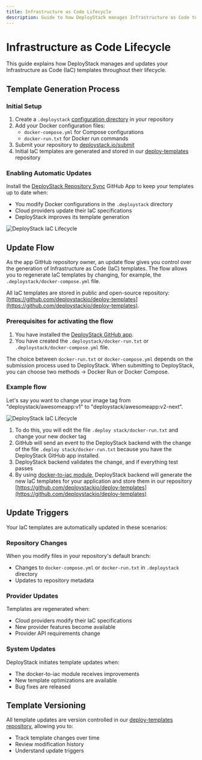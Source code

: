 ```yaml
---
title: Infrastructure as Code Lifecycle
description: Guide to how DeployStack manages Infrastructure as Code template updates, including automatic synchronization, update triggers, and version control.
---
```


# Infrastructure as Code Lifecycle

This guide explains how DeployStack manages and updates your Infrastructure as Code (IaC) templates throughout their lifecycle.

## Template Generation Process

### Initial Setup

1. Create a `.deploystack` [configuration directory](/docs/deploystack/deploystack-configuration-directory) in your repository
2. Add your Docker configuration files:
   - `docker-compose.yml` for Compose configurations
   - `docker-run.txt` for Docker run commands
3. Submit your repository to [deploystack.io/submit](https://deploystack.io/submit)
4. Initial IaC templates are generated and stored in our [deploy-templates](https://github.com/deploystackio/deploy-templates) repository

### Enabling Automatic Updates

Install the [DeployStack Repository Sync](/docs/deploystack/github-application) GitHub App to keep your templates up to date when:

- You modify Docker configurations in the `.deploystack` directory
- Cloud providers update their IaC specifications
- DeployStack improves its template generation

![DeployStack IaC Lifecycle](../assets/images/deploystack/iac-lifecycle.webp)

## Update Flow

As the app GitHub repository owner, an update flow gives you control over the generation of Infrastructure as Code (IaC) templates. The flow allows you to regenerate IaC templates by changing, for example, the `.deploystack/docker-compose.yml` file.

All IaC templates are stored in public and open-source repository: [https://github.com/deploystackio/deploy-templates](https://github.com/deploystackio/deploy-templates).

### Prerequisites for activating the flow

1. You have installed the [DeployStack GitHub app](/docs/deploystack/github-application).
2. You have created the `.deploystack/docker-run.txt` or `.deploystack/docker-compose.yml` file.

The choice between `docker-run.txt` or `docker-compose.yml` depends on the submission process used to DeployStack. When submitting to DeployStack, you can choose two methods -> Docker Run or Docker Compose.

### Example flow

Let's say you want to change your image tag from "deploystack/awesomeapp:v1" to "deploystack/awesomeapp:v2-next".

![DeployStack IaC Lifecycle](../assets/images/deploystack/deploystack-iac-flow-via-github-app.webp)

1. To do this, you will edit the file `.deploy stack/docker-run.txt` and change your new docker tag
2. GitHub will send an event to the DeployStack backend with the change of the file `.deploy stack/docker-run.txt` because you have the DeployStack GitHub app installed.
3. DeployStack backend validates the change, and if everything test passes
4. By using [docker-to-iac module](https://github.com/deploystackio/docker-to-iac), DeployStack backend will generate the new IaC templates for your application and store them in our repository [https://github.com/deploystackio/deploy-templates](https://github.com/deploystackio/deploy-templates)

## Update Triggers

Your IaC templates are automatically updated in these scenarios:

### Repository Changes

When you modify files in your repository's default branch:

- Changes to `docker-compose.yml` or `docker-run.txt` in `.deploystack` directory
- Updates to repository metadata

### Provider Updates

Templates are regenerated when:

- Cloud providers modify their IaC specifications
- New provider features become available
- Provider API requirements change

### System Updates

DeployStack initiates template updates when:

- The docker-to-iac module receives improvements
- New template optimizations are available
- Bug fixes are released

## Template Versioning

All template updates are version controlled in our [deploy-templates repository](https://github.com/deploystackio/deploy-templates), allowing you to:

- Track template changes over time
- Review modification history
- Understand update triggers
